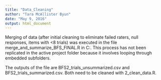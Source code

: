 ```yaml
---
title: "Data_Cleaning"
author: "Tara McAllister Byun"
date: "May 9, 2016"
output: html_document
---
```


Merging of data (after initial cleaning to eliminate failed raters, null responses, items with <8 trials)
was executed in the file merge_and_summarize_BFS_FINAL.R in C:\Users\tara\Dropbox\R\BFS. This process has not been replicated in the active project folder because it involves looping through embedded subfolders. 

The outputs of the file are BFS2_trials_unsummarized.csv and BFS2_trials_summarized.csv. Both need to be cleaned with 2_clean_data.R.
